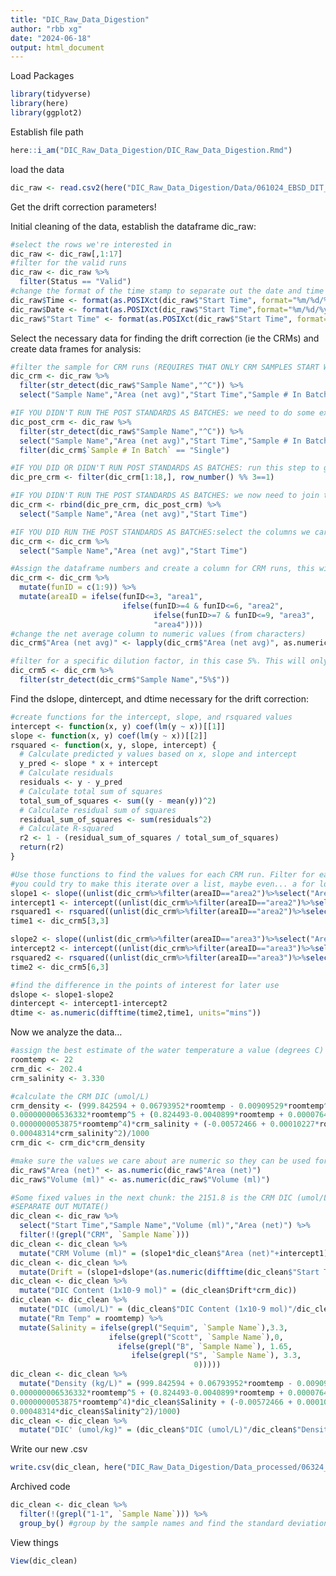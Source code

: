 ```yaml
---
title: "DIC_Raw_Data_Digestion"
author: "rbb xg"
date: "2024-06-18"
output: html_document
---
```

Load Packages
```r
library(tidyverse)
library(here)
library(ggplot2)
```
Establish file path
```r
here::i_am("DIC_Raw_Data_Digestion/DIC_Raw_Data_Digestion.Rmd")
```
load the data
```r
dic_raw <- read.csv2(here("DIC_Raw_Data_Digestion/Data/061024_EBSD_DIT_Day7_DIC.csv"),check.names = F)
```
Get the drift correction parameters!

Initial cleaning of the data, establish the dataframe dic_raw:
```r
#select the rows we're interested in
dic_raw <- dic_raw[,1:17]
#filter for the valid runs
dic_raw <- dic_raw %>%
  filter(Status == "Valid")
#change the format of the time stamp to separate out the date and time
dic_raw$Time <- format(as.POSIXct(dic_raw$"Start Time", format="%m/%d/%y %H:%M:%S"),"%H:%M:%S")
dic_raw$Date <- format(as.POSIXct(dic_raw$"Start Time",format="%m/%d/%y %H:%M:%S"),"%m-%d-%y")
dic_raw$"Start Time" <- format(as.POSIXct(dic_raw$"Start Time", format="%m/%d/%y %H:%M:%S"),"%Y-%m-%d %H:%M:%S")
```
Select the necessary data for finding the drift correction (ie the CRMs) and create data frames for analysis:
```r
#filter the sample for CRM runs (REQUIRES THAT ONLY CRM SAMPLES START WITH A C) and select the columns we'll be working with
dic_crm <- dic_raw %>%
  filter(str_detect(dic_raw$"Sample Name","^C")) %>%
  select("Sample Name","Area (net avg)","Start Time","Sample # In Batch")

#IF YOU DIDN'T RUN THE POST STANDARDS AS BATCHES: we need to do some extra work to get only the CRM timestamps we care about by selecting the single runs separately, then joining the pre and post crm dataframes. If you ran the post standards as a batch, ignore this step and just use the next step
dic_post_crm <- dic_raw %>%
  filter(str_detect(dic_raw$"Sample Name","^C")) %>%
  select("Sample Name","Area (net avg)","Start Time","Sample # In Batch") %>%
  filter(dic_crm$`Sample # In Batch` == "Single")

#IF YOU DID OR DIDN'T RUN POST STANDARDS AS BATCHES: run this step to get every third timestamp for batch runs of CRMs. Depending on the number of batches, you will have to adjust the number you're selecting (could be all). Use this if you ran all your standards as batches, for the rest of the code to work change the name to dic_crm
dic_pre_crm <- filter(dic_crm[1:18,], row_number() %% 3==1)

#IF YOU DIDN'T RUN THE POST STANDARDS AS BATCHES: we now need to join the pre- and post- crm dataframes into one, and select the columns we care about
dic_crm <- rbind(dic_pre_crm, dic_post_crm) %>%
  select("Sample Name","Area (net avg)","Start Time")

#IF YOU DID RUN THE POST STANDARDS AS BATCHES:select the columns we care about
dic_crm <- dic_crm %>%
  select("Sample Name","Area (net avg)","Start Time")

#Assign the dataframe numbers and create a column for CRM runs, this will help if we have multiple dilutions
dic_crm <- dic_crm %>%
  mutate(funID = c(1:9)) %>%
  mutate(areaID = ifelse(funID<=3, "area1",
                         ifelse(funID>=4 & funID<=6, "area2",
                                ifelse(funID>=7 & funID<=9, "area3",
                                "area4"))))
#change the net average column to numeric values (from characters)
dic_crm$"Area (net avg)" <- lapply(dic_crm$"Area (net avg)", as.numeric)

#filter for a specific dilution factor, in this case 5%. This will only work if the 5% is at the end of the CRM sample name
dic_crm5 <- dic_crm %>%
  filter(str_detect(dic_crm$"Sample Name","5%$"))
```
Find the dslope, dintercept, and dtime necessary for the drift correction:
```r
#create functions for the intercept, slope, and rsquared values
intercept <- function(x, y) coef(lm(y ~ x))[[1]]
slope <- function(x, y) coef(lm(y ~ x))[[2]]
rsquared <- function(x, y, slope, intercept) {
  # Calculate predicted y values based on x, slope and intercept
  y_pred <- slope * x + intercept
  # Calculate residuals
  residuals <- y - y_pred
  # Calculate total sum of squares
  total_sum_of_squares <- sum((y - mean(y))^2)
  # Calculate residual sum of squares
  residual_sum_of_squares <- sum(residuals^2)
  # Calculate R-squared
  r2 <- 1 - (residual_sum_of_squares / total_sum_of_squares)
  return(r2)
}

#Use those functions to find the values for each CRM run. Filter for each different CRM run (they should be noted by different areaIDs, as specified in the chunck above). Make sure to remember which slope and intercept go with the dilution and pre- post- crm run
#you could try to make this iterate over a list, maybe even... a for loop?
slope1 <- slope((unlist(dic_crm%>%filter(areaID=="area2")%>%select("Area (net avg)"))),c(1.2,1.5,1.8))  
intercept1 <- intercept((unlist(dic_crm%>%filter(areaID=="area2")%>%select("Area (net avg)"))),c(1.2,1.5,1.8))
rsquared1 <- rsquared((unlist(dic_crm%>%filter(areaID=="area2")%>%select("Area (net avg)"))),c(1.2,1.5,1.8), slope1,intercept1)
time1 <- dic_crm5[3,3]

slope2 <- slope((unlist(dic_crm%>%filter(areaID=="area3")%>%select("Area (net avg)"))),c(1.2,1.5,1.8))  
intercept2 <- intercept((unlist(dic_crm%>%filter(areaID=="area3")%>%select("Area (net avg)"))),c(1.2,1.5,1.8))
rsquared2 <- rsquared((unlist(dic_crm%>%filter(areaID=="area3")%>%select("Area (net avg)"))),c(1.2,1.5,1.8), slope2,intercept2)
time2 <- dic_crm5[6,3]

#find the difference in the points of interest for later use
dslope <- slope1-slope2
dintercept <- intercept1-intercept2
dtime <- as.numeric(difftime(time2,time1, units="mins"))
```
Now we analyze the data...
```r
#assign the best estimate of the water temperature a value (degrees C)
roomtemp <- 22
crm_dic <- 202.4
crm_salinity <- 3.330

#calculate the CRM DIC (umol/L)
crm_density <- (999.842594 + 0.06793952*roomtemp - 0.00909529*roomtemp^2 + 0.0001001685*roomtemp^3 -0.000001120083*roomtemp^4 +
0.000000006536332*roomtemp^5 + (0.824493-0.0040899*roomtemp + 0.000076438*roomtemp^2 - 0.00000082467*roomtemp^3 +
0.0000000053875*roomtemp^4)*crm_salinity + (-0.00572466 + 0.00010227*roomtemp - 0.0000016546*roomtemp^2)*crm_salinity^1.5 +
0.00048314*crm_salinity^2)/1000
crm_dic <- crm_dic*crm_density

#make sure the values we care about are numeric so they can be used for later calculations
dic_raw$"Area (net)" <- as.numeric(dic_raw$"Area (net)")
dic_raw$"Volume (ml)" <- as.numeric(dic_raw$"Volume (ml)")

#Some fixed values in the next chunk: the 2151.8 is the CRM DIC (umol/L) listed on the excel. Salinity is the known salinity, this code is specific to our project and our labeling scheme. Each line is separate because it relies on having the dataframe from the former line.
#SEPARATE OUT MUTATE()
dic_clean <- dic_raw %>%
  select("Start Time","Sample Name","Volume (ml)","Area (net)") %>%
  filter(!(grepl("CRM", `Sample Name`)))
dic_clean <- dic_clean %>%  
  mutate("CRM Volume (ml)" = (slope1*dic_clean$"Area (net)"+intercept1))
dic_clean <- dic_clean %>%
  mutate(Drift = (slope1+dslope*(as.numeric(difftime(dic_clean$"Start Time",time1, units="mins")))/dtime)*dic_clean$"Area (net)"+(intercept1+dintercept*(as.numeric(difftime(dic_clean$"Start Time",time1, units="mins")))/dtime))
dic_clean <- dic_clean %>%
  mutate("DIC Content (1x10-9 mol)" = (dic_clean$Drift*crm_dic))
dic_clean <- dic_clean %>%
  mutate("DIC (umol/L)" = (dic_clean$"DIC Content (1x10-9 mol)"/dic_clean$"Volume (ml)")) %>%
  mutate("Rm Temp" = roomtemp) %>%
  mutate(Salinity = ifelse(grepl("Sequim", `Sample Name`),3.3,
                      ifelse(grepl("Scott", `Sample Name`),0,
                        ifelse(grepl("B", `Sample Name`), 1.65,
                           ifelse(grepl("S", `Sample Name`), 3.3,
                                         0))))) 
dic_clean <- dic_clean %>%
  mutate("Density (kg/L)" = (999.842594 + 0.06793952*roomtemp - 0.00909529*roomtemp^2 + 0.0001001685*roomtemp^3 -0.000001120083*roomtemp^4 +
0.000000006536332*roomtemp^5 + (0.824493-0.0040899*roomtemp + 0.000076438*roomtemp^2 - 0.00000082467*roomtemp^3 +
0.0000000053875*roomtemp^4)*dic_clean$Salinity + (-0.00572466 + 0.00010227*roomtemp - 0.0000016546*roomtemp^2)*dic_clean$Salinity^1.5 +
0.00048314*dic_clean$Salinity^2)/1000) 
dic_clean <- dic_clean %>%
  mutate("DIC' (umol/kg)" = (dic_clean$"DIC (umol/L)"/dic_clean$"Density (kg/L)"))
```
Write our new .csv
```r
write.csv(dic_clean, here("DIC_Raw_Data_Digestion/Data_processed/06324_EBSD_DIT_Day3_DIC_processed.csv"), row.names=FALSE)
```

Archived code
```r
dic_clean <- dic_clean %>%
  filter(!(grepl("1-1", `Sample Name`))) %>%
  group_by() #group by the sample names and find the standard deviation
```

View things
```r
View(dic_clean)
```
